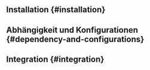 
<FlutterIntegrationTip />

## Installation \{#installation}

<Installation />

## Abhängigkeit und Konfigurationen \{#dependency-and-configurations}

<Dependency />

## Integration \{#integration}

<Integration />
